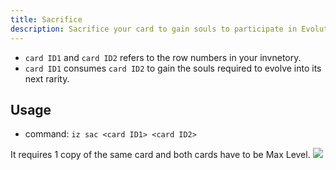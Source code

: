 ```yaml
---
title: Sacrifice
description: Sacrifice your card to gain souls to participate in Evolution.
---
```

- `card ID1` and `card ID2` refers to the row numbers in your invnetory.
- `card ID1` consumes `card ID2` to gain the souls required to evolve into its next rarity.

## Usage
- command: `iz sac <card ID1> <card ID2>`

<Note>It requires 1 copy of the same card and both cards have to be Max Level.</Note>
<img src="../images/sac.gif" />
